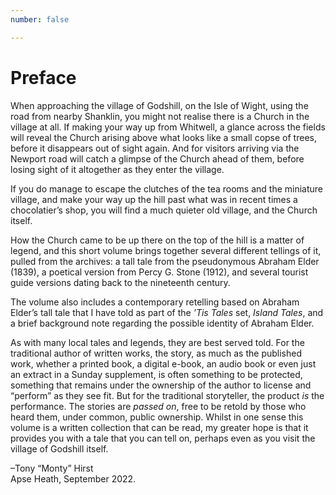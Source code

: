 ```yaml
---
number: false

---
```

# Preface

When approaching the village of Godshill, on the Isle of Wight, using the road from nearby Shanklin, you might not realise there is a Church in the village at all. If making your way up from Whitwell, a glance across the fields will reveal the Church arising above what looks like a small copse of trees, before it disappears out of sight again. And for visitors arriving via the Newport road will catch a glimpse of the Church ahead of them, before losing sight of it altogether as they enter the village.

If you do manage to escape the clutches of the tea rooms and the miniature village, and make your way up the hill past what was in recent times a chocolatier's shop, you will find a much quieter old village, and the Church itself.

How the Church came to be up there on the top of the hill is a matter of legend, and this short volume brings together several different tellings of it, pulled from the archives: a tall tale from the pseudonymous Abraham Elder (1839), a poetical version from Percy G. Stone (1912), and several tourist guide versions dating back to the nineteenth century.

The volume also includes a contemporary retelling based on Abraham Elder's tall tale that I have told as part of the *'Tis Tales* set, *Island Tales*, and a brief background note regarding the possible identity of Abraham Elder.

As with many local tales and legends, they are best served told. For the traditional author of written works, the story, as much as the published work, whether a printed book, a digital e-book, an audio book or even just an extract in a Sunday supplement, is often something to be protected, something that remains under the ownership of the author to license and "perform" as they see fit. But for the traditional storyteller, the product *is* the performance. The stories are *passed on*, free to be retold by those who heard them, under common, public ownership. Whilst in one sense this volume is a written collection that can be read, my greater hope is that it provides you with a tale that you can tell on, perhaps even as you visit the village of Godshill itself.

--Tony "Monty" Hirst  
Apse Heath, September 2022.

```{=latex}
\let\thefootnote\relax\footnotetext{To keep up to date with traditional storytelling events and activities on the Isle of Wight, make sure you check the `Tis Tales website — tistales.org.uk — regularly. For more storynotes publications, please vist montystoryteller.org}
```
